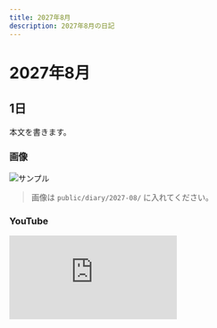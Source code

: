 ```yaml
---
title: 2027年8月
description: 2027年8月の日記
---
```


# 2027年8月

## 1日
本文を書きます。

### 画像
![サンプル](/diary/2027-08/sample.jpg)
> 画像は `public/diary/2027-08/` に入れてください。

### YouTube
<div style={{position:'relative', paddingTop:'56.25%'}}>
  <iframe
    src="https://www.youtube.com/embed/VIDEO_ID"
    title="2027年8月の動画"
    style={{position:'absolute', inset:0, width:'100%', height:'100%'}}
    frameBorder="0"
    allow="accelerometer; autoplay; clipboard-write; encrypted-media; gyroscope; picture-in-picture; web-share"
    allowFullScreen
  />
</div>
